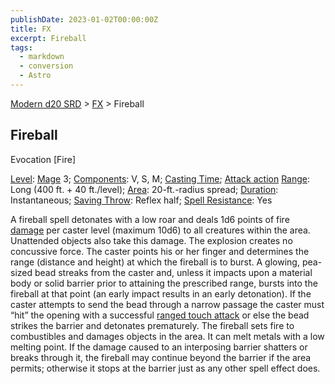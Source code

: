 ```yaml
---
publishDate: 2023-01-02T00:00:00Z
title: FX
excerpt: Fireball
tags:
  - markdown
  - conversion
  - Astro
---
```


[Modern d20 SRD](/#modernD20) > [FX](modern-d20-srd-fx-index) > Fireball

## Fireball

Evocation [Fire]

[Level](modern-d20-srd-fx-level): [Mage](modern-d20-srd-classes-advanced-mage)
3; [Components](modern-d20-srd-fx-components): V, S, M; [Casting Time](modern-d20-srd-fx-casting-time); [Attack action](modern-d20-srd-combat-attack-actions) [Range](modern-d20-srd-fx-range): Long (400 ft. + 40
ft./level); [Area](modern-d20-srd-fx-area): 20-ft.-radius spread;
[Duration](modern-d20-srd-fx-duration): Instantaneous; [Saving Throw](modern-d20-srd-basics-saving-throws): Reflex half; [Spell Resistance](modern-d20-srd-special-abilities-spell-resistance): Yes

A fireball spell detonates with a low roar and deals 1d6 points of fire
[damage](modern-d20-srd-combat-damage) per caster level (maximum 10d6) to all
creatures within the area. Unattended objects also take this damage. The
explosion creates no concussive force. The caster points his or her finger and
determines the range (distance and height) at which the fireball is to burst.
A glowing, pea-sized bead streaks from the caster and, unless it impacts upon
a material body or solid barrier prior to attaining the prescribed range,
bursts into the fireball at that point (an early impact results in an early
detonation). If the caster attempts to send the bead through a narrow passage
the caster must “hit” the opening with a successful [ranged touch attack](modern-d20-srd-combat-attack-roll) or else the bead strikes the
barrier and detonates prematurely. The fireball sets fire to combustibles and
damages objects in the area. It can melt metals with a low melting point. If
the damage caused to an interposing barrier shatters or breaks through it, the
fireball may continue beyond the barrier if the area permits; otherwise it
stops at the barrier just as any other spell effect does.

